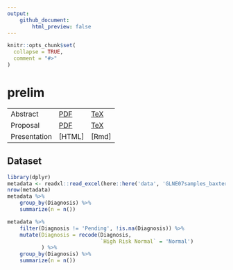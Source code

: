 ```yaml
---
output:
    github_document:
        html_preview: false
---
```


<!-- README.md is generated from README.Rmd. Please edit that file -->

```r
knitr::opts_chunk$set(
  collapse = TRUE,
  comment = "#>"
)
```

# prelim

<!-- badges: start -->
<!-- badges: end -->

|   |   |   |
|---|---|---|
| Abstract | [PDF](docs/abstract.pdf) | [TeX](submission/abstract.tex) |
| Proposal | [PDF](docs/proposal.pdf) | [TeX](submission/proposal.tex) |
| Presentation | [HTML] | [Rmd] |

## Dataset

```r
library(dplyr)
metadata <- readxl::read_excel(here::here('data', 'GLNE07samples_baxter.xlsx'))
nrow(metadata)
metadata %>% 
    group_by(Diagnosis) %>% 
    summarize(n = n())

metadata %>%
    filter(Diagnosis != 'Pending', !is.na(Diagnosis)) %>% 
    mutate(Diagnosis = recode(Diagnosis,  
                              `High Risk Normal` = 'Normal')
           ) %>% 
    group_by(Diagnosis) %>% 
    summarize(n = n())
```

